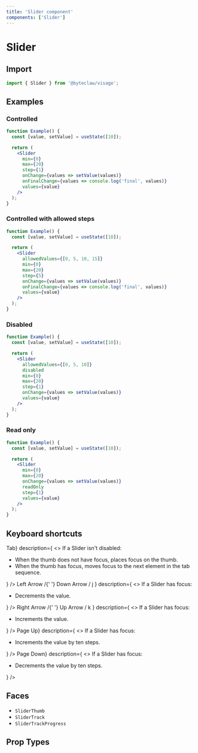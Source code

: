 ```yaml
---
title: 'Slider component'
components: ['Slider']
---
```


# Slider

## Import

```js transpile=false
import { Slider } from '@byteclaw/visage';
```

## Examples

### Controlled

```jsx live=true
function Example() {
  const [value, setValue] = useState([10]);

  return (
    <Slider
      min={0}
      max={20}
      step={1}
      onChange={values => setValue(values)}
      onFinalChange={values => console.log('final', values)}
      values={value}
    />
  );
}
```

### Controlled with allowed steps

```jsx live=true
function Example() {
  const [value, setValue] = useState([10]);

  return (
    <Slider
      allowedValues={[0, 5, 10, 15]}
      min={0}
      max={20}
      step={5}
      onChange={values => setValue(values)}
      onFinalChange={values => console.log('final', values)}
      values={value}
    />
  );
}
```

### Disabled

```jsx live=true
function Example() {
  const [value, setValue] = useState([10]);

  return (
    <Slider
      allowedValues={[0, 5, 10]}
      disabled
      min={0}
      max={20}
      step={1}
      onChange={values => setValue(values)}
      values={value}
    />
  );
}
```

### Read only

```jsx live=true
function Example() {
  const [value, setValue] = useState([10]);

  return (
    <Slider
      min={0}
      max={20}
      onChange={values => setValue(values)}
      readOnly
      step={1}
      values={value}
    />
  );
}
```

## Keyboard shortcuts

<DescriptionList>
  <DescriptionListItem
    term={<KeyboardKey>Tab</KeyboardKey>}
    description={
      <>
        If a Slider isn&apos;t disabled:
        <ul>
          <li>
            When the thumb does not have focus, places focus on the thumb.
          </li>
          <li>
            When the thumb has focus, moves focus to the next element in the tab
            sequence.
          </li>
        </ul>
      </>
    }
  />
  <DescriptionListItem
    term={
      <>
        <KeyboardKey>Left Arrow</KeyboardKey> /{' '}
        <KeyboardKey>Down Arrow</KeyboardKey> / <KeyboardKey>j</KeyboardKey>
      </>
    }
    description={
      <>
        If a Slider has focus:
        <ul>
          <li>Decrements the value.</li>
        </ul>
      </>
    }
  />
  <DescriptionListItem
    term={
      <>
        <KeyboardKey>Right Arrow</KeyboardKey> /{' '}
        <KeyboardKey>Up Arrow</KeyboardKey> / <KeyboardKey>k</KeyboardKey>
      </>
    }
    description={
      <>
        If a Slider has focus:
        <ul>
          <li>Increments the value.</li>
        </ul>
      </>
    }
  />
  <DescriptionListItem
    term={<KeyboardKey>Page Up</KeyboardKey>}
    description={
      <>
        If a Slider has focus:
        <ul>
          <li>Increments the value by ten steps.</li>
        </ul>
      </>
    }
  />
  <DescriptionListItem
    term={<KeyboardKey>Page Down</KeyboardKey>}
    description={
      <>
        If a Slider has focus:
        <ul>
          <li>Decrements the value by ten steps.</li>
        </ul>
      </>
    }
  />
</DescriptionList>

## Faces

- `SliderThumb`
- `SliderTrack`
- `SliderTrackProgress`

## Prop Types

<PropTypes component="Slider" />
